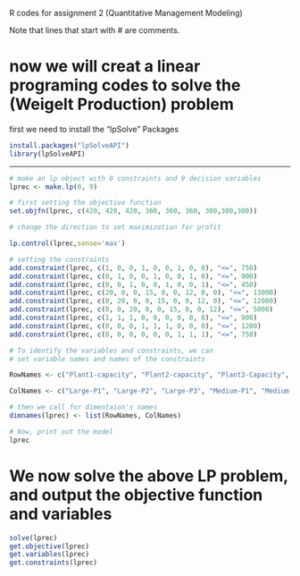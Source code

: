 
R codes for assignment 2 (Quantitative Management Modeling)

Note that lines that start with # are comments. 

# now we will creat a linear programing codes to solve the (Weigelt Production) problem

first we need to install the "lpSolve" Packages

```{r,eval=FALSE}
install.packages("lpSolveAPI")
library(lpSolveAPI)

```
***

```{r}
# make an lp object with 0 constraints and 9 decision variables
lprec <- make.lp(0, 9)

# first setting the objective function
set.objfn(lprec, c(420, 420, 420, 360, 360, 360, 300,300,300))

# change the direction to set maximization for profit

lp.control(lprec,sense='max')

# setting the constraints
add.constraint(lprec, c(1, 0, 0, 1, 0, 0, 1, 0, 0), "<=", 750)
add.constraint(lprec, c(0, 1, 0, 0, 1, 0, 0, 1, 0), "<=", 900)
add.constraint(lprec, c(0, 0, 1, 0, 0, 1, 0, 0, 1), "<=", 450)
add.constraint(lprec, c(20, 0, 0, 15, 0, 0, 12, 0, 0), "<=", 13000)
add.constraint(lprec, c(0, 20, 0, 0, 15, 0, 0, 12, 0), "<=", 12000)
add.constraint(lprec, c(0, 0, 20, 0, 0, 15, 0, 0, 12), "<=", 5000)
add.constraint(lprec, c(1, 1, 1, 0, 0, 0, 0, 0, 0), "<=", 900)
add.constraint(lprec, c(0, 0, 0, 1, 1, 1, 0, 0, 0), "<=", 1200)
add.constraint(lprec, c(0, 0, 0, 0, 0, 0, 1, 1, 1), "<=", 750)

# To identify the variables and constraints, we can
# set variable names and names of the constraints

RowNames <- c("Plant1-capacity", "Plant2-capacity", "Plant3-Capacity", "Plant1-Storage", "Plant2-Storage", "Plant3-Storage", "Plant1-Sales", "Plant1-Sales", "Plant3-Storage")

ColNames <- c("Large-P1", "Large-P2", "Large-P3", "Medium-P1", "Medium-P2", "Medium-P3", "Small-P1", "Small-P2", "Small-P3")

# then we call for dimentaion's names
dimnames(lprec) <- list(RowNames, ColNames)

# Now, print out the model
lprec

```
# We now solve the above LP problem, and output the objective function and variables
```{r}
solve(lprec)
get.objective(lprec)
get.variables(lprec)
get.constraints(lprec)

```
